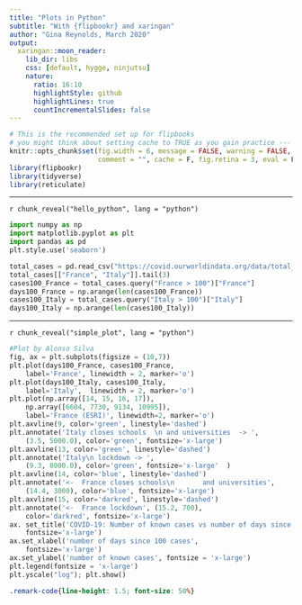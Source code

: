 ```yaml
---
title: "Plots in Python"
subtitle: "With {flipbookr} and xaringan"
author: "Gina Reynolds, March 2020"
output:
  xaringan::moon_reader:
    lib_dir: libs
    css: [default, hygge, ninjutsu]
    nature:
      ratio: 16:10
      highlightStyle: github
      highlightLines: true
      countIncrementalSlides: false
---
```




```r
# This is the recommended set up for flipbooks
# you might think about setting cache to TRUE as you gain practice --- building flipbooks from scracth can be time consuming
knitr::opts_chunk$set(fig.width = 6, message = FALSE, warning = FALSE, 
                      comment = "", cache = F, fig.retina = 3, eval = F)
library(flipbookr)
library(tidyverse)
library(reticulate)
```

---

`r chunk_reveal("hello_python", lang = "python")`


```python
import numpy as np  
import matplotlib.pyplot as plt  
import pandas as pd  
plt.style.use('seaborn')

total_cases = pd.read_csv("https://covid.ourworldindata.org/data/total_cases.csv", index_col='date')  
total_cases[["France", "Italy"]].tail(3)  
cases100_France = total_cases.query("France > 100")["France"]  
days100_France = np.arange(len(cases100_France))  
cases100_Italy = total_cases.query("Italy > 100")["Italy"]  
days100_Italy = np.arange(len(cases100_Italy))
```


---


`r chunk_reveal("simple_plot", lang = "python")`


```python
#Plot by Alonso Silva
fig, ax = plt.subplots(figsize = (10,7))  
plt.plot(days100_France, cases100_France,  
    label='France', linewidth = 2, marker='o')  
plt.plot(days100_Italy, cases100_Italy,  
    label='Italy',  linewidth = 2, marker='o')  
plt.plot(np.array([14, 15, 16, 17]),  
    np.array([6604, 7730, 9134, 10995]),  
    label='France (ESRI)', linewidth=2, marker='o')  
plt.axvline(9, color='green', linestyle='dashed')  
plt.annotate('Italy closes schools  \n and universities  -> ',  
    (3.5, 5000.0), color='green', fontsize='x-large')  
plt.axvline(13, color='green', linestyle='dashed')  
plt.annotate('Italy\n lockdown -> ',  
    (9.3, 8000.0), color='green', fontsize='x-large'  )  
plt.axvline(14, color='blue', linestyle='dashed')  
plt.annotate('<-  France closes schools\n       and universities',  
    (14.4, 3000), color='blue', fontsize='x-large')  
plt.axvline(15, color='darkred', linestyle='dashed')  
plt.annotate('<-  France lockdown', (15.2, 700),  
    color='darkred', fontsize='x-large')  
ax. set_title('COVID-19: Number of known cases vs number of days since 100 cases',  
    fontsize='x-large')  
ax.set_xlabel('number of days since 100 cases',  
    fontsize='x-large')  
ax.set_ylabel('number of known cases', fontsize = 'x-large')  
plt.legend(fontsize = 'x-large')  
plt.yscale("log"); plt.show() 
```




```css
.remark-code{line-height: 1.5; font-size: 50%}
```
